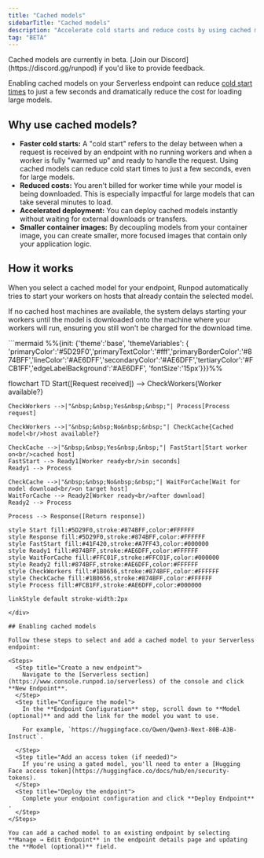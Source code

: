 ```yaml
---
title: "Cached models"
sidebarTitle: "Cached models"
description: "Accelerate cold starts and reduce costs by using cached models."
tag: "BETA"
---
```


<Note>
Cached models are currently in beta. [Join our Discord](https://discord.gg/runpod) if you'd like to provide feedback.
</Note>

Enabling cached models on your Serverless endpoint can reduce [cold start times](/serverless/overview#cold-starts) to just a few seconds and dramatically reduce the cost for loading large models.

## Why use cached models?

- **Faster cold starts:** A "cold start" refers to the delay between when a request is received by an endpoint with no running workers and when a worker is fully "warmed up" and ready to handle the request. Using cached models can reduce cold start times to just a few seconds, even for large models.
- **Reduced costs:** You aren't billed for worker time while your model is being downloaded. This is especially impactful for large models that can take several minutes to load.
- **Accelerated deployment:** You can deploy cached models instantly without waiting for external downloads or transfers.
- **Smaller container images:** By decoupling models from your container image, you can create smaller, more focused images that contain only your application logic.

## How it works

When you select a cached model for your endpoint, Runpod automatically tries to start your workers on hosts that already contain the selected model.

If no cached host machines are available, the system delays starting your workers until the model is downloaded onto the machine where your workers will run, ensuring you still won't be charged for the download time.

<div style={{ marginLeft: '4rem'}}>
```mermaid
%%{init: {'theme':'base', 'themeVariables': { 'primaryColor':'#5D29F0','primaryTextColor':'#fff','primaryBorderColor':'#874BFF','lineColor':'#AE6DFF','secondaryColor':'#AE6DFF','tertiaryColor':'#FCB1FF','edgeLabelBackground':'#AE6DFF', 'fontSize':'15px'}}}%%

flowchart TD
    Start([Request received]) --> CheckWorkers{Worker<br/>available?}
    
    CheckWorkers -->|"&nbsp;&nbsp;Yes&nbsp;&nbsp;"| Process[Process request]
    
    CheckWorkers -->|"&nbsp;&nbsp;No&nbsp;&nbsp;"| CheckCache{Cached model<br/>host available?}
    
    CheckCache -->|"&nbsp;&nbsp;Yes&nbsp;&nbsp;"| FastStart[Start worker on<br/>cached host]
    FastStart --> Ready1[Worker ready<br/>in seconds]
    Ready1 --> Process
    
    CheckCache -->|"&nbsp;&nbsp;No&nbsp;&nbsp;"| WaitForCache[Wait for model download<br/>on target host]
    WaitForCache --> Ready2[Worker ready<br/>after download]
    Ready2 --> Process
    
    Process --> Response([Return response])

    style Start fill:#5D29F0,stroke:#874BFF,color:#FFFFFF
    style Response fill:#5D29F0,stroke:#874BFF,color:#FFFFFF
    style FastStart fill:#41F420,stroke:#A7FF43,color:#000000
    style Ready1 fill:#874BFF,stroke:#AE6DFF,color:#FFFFFF
    style WaitForCache fill:#FFC01F,stroke:#FFC01F,color:#000000
    style Ready2 fill:#874BFF,stroke:#AE6DFF,color:#FFFFFF
    style CheckWorkers fill:#1B0656,stroke:#874BFF,color:#FFFFFF
    style CheckCache fill:#1B0656,stroke:#874BFF,color:#FFFFFF
    style Process fill:#FCB1FF,stroke:#AE6DFF,color:#000000

    linkStyle default stroke-width:2px
```
</div>

## Enabling cached models

Follow these steps to select and add a cached model to your Serverless endpoint:

<Steps>
  <Step title="Create a new endpoint">
    Navigate to the [Serverless section](https://www.console.runpod.io/serverless) of the console and click **New Endpoint**.
  </Step>
  <Step title="Configure the model">
    In the **Endpoint Configuration** step, scroll down to **Model (optional)** and add the link for the model you want to use.
    
    For example, `https://huggingface.co/Qwen/Qwen3-Next-80B-A3B-Instruct`.

  </Step>
  <Step title="Add an access token (if needed)">
    If you're using a gated model, you'll need to enter a [Hugging Face access token](https://huggingface.co/docs/hub/en/security-tokens).
  </Step>
  <Step title="Deploy the endpoint">
    Complete your endpoint configuration and click **Deploy Endpoint** .
  </Step>
</Steps>

You can add a cached model to an existing endpoint by selecting **Manage → Edit Endpoint** in the endpoint details page and updating the **Model (optional)** field.